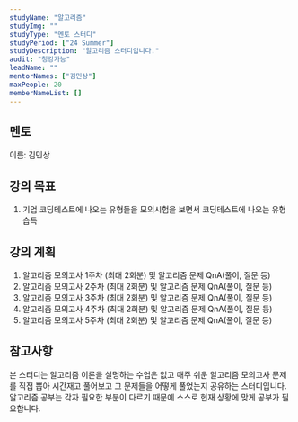 ```yaml
---
studyName: "알고리즘"
studyImg: ""
studyType: "멘토 스터디"
studyPeriod: ["24 Summer"]
studyDescription: "알고리즘 스터디입니다."
audit: "청강가능"
leadName: ""
mentorNames: ["김민상"]
maxPeople: 20
memberNameList: []
---
```



## 멘토 
이름: 김민상  

## 강의 목표
1. 기업 코딩테스트에 나오는 유형들을 모의시험을 보면서 코딩테스트에 나오는 유형 습득

## 강의 계획
1. 알고리즘 모의고사 1주차 (최대 2회분) 및 알고리즘 문제 QnA(풀이, 질문 등)
2. 알고리즘 모의고사 2주차 (최대 2회분) 및 알고리즘 문제 QnA(풀이, 질문 등)
3. 알고리즘 모의고사 3주차 (최대 2회분) 및 알고리즘 문제 QnA(풀이, 질문 등)
4. 알고리즘 모의고사 4주차 (최대 2회분) 및 알고리즘 문제 QnA(풀이, 질문 등)
5. 알고리즘 모의고사 5주차 (최대 2회분) 및 알고리즘 문제 QnA(풀이, 질문 등)

## 참고사항
본 스터디는 알고리즘 이론을 설명하는 수업은 없고 매주 쉬운 알고리즘 모의고사 문제를 직접 뽑아 시간재고 풀어보고 그 문제들을 어떻게 풀었는지 공유하는 스터디입니다.   
알고리즘 공부는 각자 필요한 부분이 다르기 때문에 스스로 현재 상황에 맞게 공부가 필요합니다.
